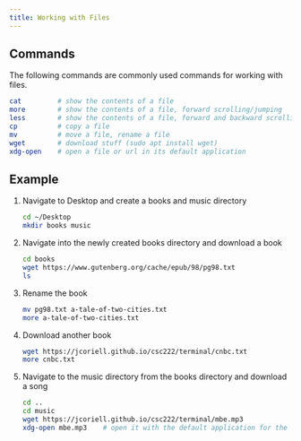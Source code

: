 ```yaml
---
title: Working with Files
---
```


## Commands

The following commands are commonly used commands for working with files.


```sh
cat         # show the contents of a file
more        # show the contents of a file, forward scrolling/jumping
less        # show the contents of a file, forward and backward scrolling
cp          # copy a file
mv          # move a file, rename a file
wget        # download stuff (sudo apt install wget)
xdg-open    # open a file or url in its default application
```

## Example


1. Navigate to Desktop and create a books and music directory

    ```sh
    cd ~/Desktop
    mkdir books music
    ```

2. Navigate into the newly created books directory and download a book

    ```sh
    cd books
    wget https://www.gutenberg.org/cache/epub/98/pg98.txt 
    ls
    ```

3. Rename the book

    ```sh
    mv pg98.txt a-tale-of-two-cities.txt
    more a-tale-of-two-cities.txt 
    ```


4. Download another book

    ```sh
    wget https://jcoriell.github.io/csc222/terminal/cnbc.txt
    more cnbc.txt
    ```

5. Navigate to the music directory from the books directory and download a song

    ```sh
    cd ..
    cd music
    wget https://jcoriell.github.io/csc222/terminal/mbe.mp3
    xdg-open mbe.mp3    # open it with the default application for the system
    ```





